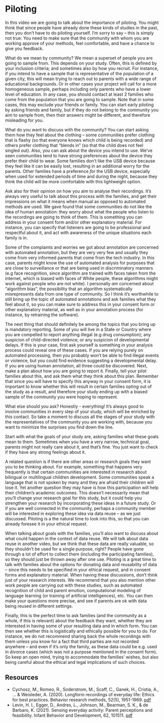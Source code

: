 # Piloting {#piloting}

In this video we are going to talk about the importance of piloting. You might think that since people have already done these kinds of studies in the past, then you don’t have to do piloting yourself. I'm sorry to say -- this is simply not true: You need to make sure that the community with whom you are working approve of your methods, feel comfortable, and have a chance to give you feedback. 

What do we mean by community? We mean a superset of people you are going to sample from. This depends on your study. Often, this is defined by your inclusion criteria; and sometimes also by how you recruit. For instance, if you intend to have a sample that is representative of the population of a given city, this will mean trying to reach out to parents with a wide range of educational backgrounds. Or in other cases your project will call for a more homogeneous sample, perhaps including only parents who have a lower level of education. In any case, you should contact at least 2 families who come from the population that you are going to sample. Note that in some cases, this may exclude your friends or family. You can start early piloting by asking friends and family, but if they do not belong to the community you aim to sample from, then their answers might be different, and therefore misleading for you. 

What do you want to discuss with the community? You can start asking them how they feel about the clothing -- some communities prefer clothing that is flashy (so that everyone knows which child is being recorded) and others prefer clothing that "blends in" (so that the child does not feel singled out). Also, you can ask about the device you intend to use. We've seen communities tend to have strong preferences about the device they prefer their child to wear. Some families don’t like the USB device because they feel like it can be easily lost, resulting in an additional worry for the parents. Other families have a preference *for* the USB device, especially when used for extended periods of time and during the night, because they think the child will be more comfortable with this lightweight option. 

Ask also for their opinion on how you aim to analyse their recordings. It’s always very useful to talk about this process with the families, and get their impressions on what it means when manual as opposed to automated methods are used. We gave found that  some communities do not like the idea of human annotation: they worry about what the people who listen to the recordings are going to think of them. This is something you can address in your consent form and/or other explanatory material. For instance, you can specify that listeners are going to be professional and respectful about it, and act with awareness of the unique situations each family is in.

Some of the complaints and worries we got about annotation are concerned with automated annotation, but they are very very few and usually they come from very informed parents that come from the tech industry. In this case, parents might know the use of automated analysis for purposes that are close to surveillance or that are being used in discriminatory manners (e.g face recognition, since algorithm are trained with faces taken from the internet, which is biased with faces of White people, these algorithms might work against people who are not white).  I personally *am* concerned about "algorithm bias", the possibility that an algorithm systematically misrepresents data from one type of community. So I think it's worthwhile to still bring up the topic of automated annotations and ask families what they feel about it, so you can make sure to address this in your consent form or other explanatory material, as well as in your annotation process (for instance, by retraining the software). 

The next thing that should definitely be among the topics that you bring up is mandatory reporting. Some of you will live in a State or Country where you are compelled to report anything illegal (e.g drug consumption); any suspicion of child-directed violence; or any suspicion of developmental delays. If this is your case, first ask yourself is something in your analysis process could reveal one of these cases. If you are relying purely on automated processing, then you probably won't be able to find illegal events or violence, but you could find evidence suggesting a developmental delay. If you are using human annotation, all three could be discovered. Next, make a plan about how you are going to report it. Finally, tell your pilot families about this, and ask them what they think about this plan. Remember that since you will have to specify this anyway in your consent form, it is important to know whether this will result in certain families opting out of the study as a result, and therefore your study ending up with a biased sample of the community you were hoping to represent.


What else should you ask? Honestly - everything! It's always good to involve communities in every step of your study, which will be enriched by this contact. So take a moment to discuss all the stages of your study with the representatives of the community you are working with, because you want to minimize the surprises you find down the line.  

Start with what the goals of your study are, asking families what these goals mean to them. Sometimes when you have a very narrow, technical goal, parents might not really care about it, and that’s fine. You just want to check if they have any strong feelings about it. 

A related question is if there are other areas or research goals they want you to be thinking about. For example, something that happens very frequently is that certain communities are interested in research about bilingual or multilingual children development. Some communities speak a language that is not spoken by many and they are afraid their children will lose it. Yet another question they may have is how this participation will help their children's academic outcomes. This doesn't necessarily mean that you'll change your research goal for this study, but it could help you strengthen your research by incorporating these ideas in a future study. Or if you are well connected in the community, perhaps a community member will be interested in exploring these idea via data reuse -- as we just discussed. Piloting is a the natural time to look into this, so that you can already foresee it in your ethical request. 

When talking about goals with the families, you’ll also want to discuss about what could happen in the context of data reuse. We will talk about data reuse in another video, but we think that these data are really valuable, so they shouldn't be used for a single purpose, right? People have gone through a lot of effort to collect them (including the participating families), so they should just be thrown away after one use. Piloting is a great time to talk with families about the options for donating data and reusability of data -- since this needs to be specified in your ethical request, and in consent forms and explanatory material. When having these discussions, don't think just of your research interests. We recommend that you also mention other work people are carrying out with these studies, such as automated recognition of child and parent emotion, computational modeling of language learning (or training of artificial intelligences), etc. You can then make your questions more precise,  and see if parents are ok with data being reused in different settings.

Finally, this is the perfect time to ask families (and the community as a whole, if this is relevant) about the feedback they want, whether they are interested in having some of your resulting data and in which form. You can then see whether this is logistically and ethically possible for you to do. For instance, we do not recommend sharing back the whole recordings with them unless you know for a fact that third parties are not recorded anywhere -- and even if it's only the family, as these data could be e.g. used in divorce cases (which was not a purpose mentioned in the consent form). So keep an open mind, trying to accommodate the families' wishes, but also being careful about the ethical and legal implications of such choices.

## Resources

- Cychosz, M., Romeo, R., Soderstrom, M., Scaff, C., Ganek, H., Cristia, A., ... & Weisleder, A. (2020). Longform recordings of everyday life: Ethics for best practices. Behavior research methods, 52(5), 1951-1969. [pdf](https://psyarxiv.com/ah37c/download?format=pdf)
- Levin, H. I., Egger, D., Andres, L., Johnson, M., Bearman, S. K., & de Barbaro, K. (2021). Sensing everyday activity: Parent perceptions and feasibility. Infant Behavior and Development, 62, 101511. [pdf](https://repositories.lib.utexas.edu/bitstream/handle/2152/83853/Preprint_MinorRevisions_Manuscript_ParentPerceptions.pdf?sequence=2)

